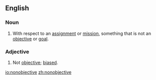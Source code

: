 ==English==
===Noun===
{{en-noun}}
# With respect to an [[assignment]] or [[mission]], something that is not an [[objective]] or [[goal]].

===Adjective===
{{en-adj}}
# Not [[objective]]; [[bias]]ed.

[[io:nonobjective]]
[[zh:nonobjective]]
